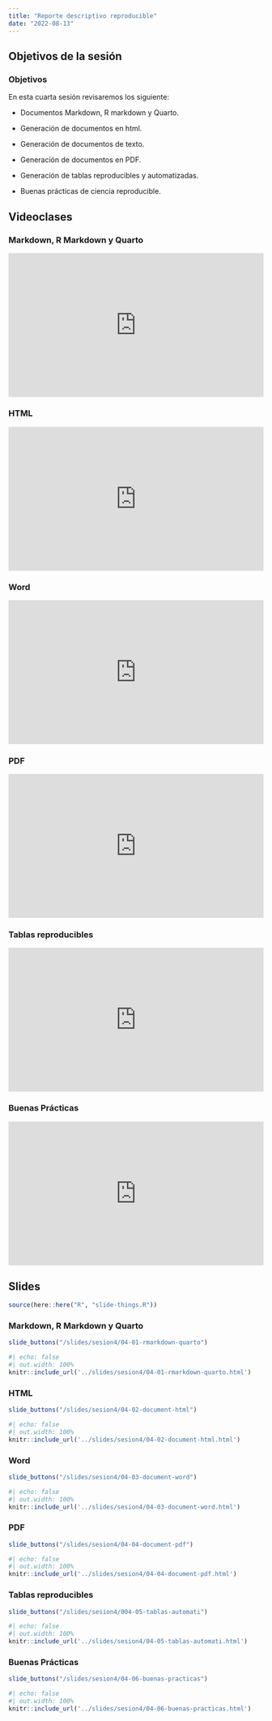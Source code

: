 ```yaml
---
title: "Reporte descriptivo reproducible"
date: "2022-08-13"
---
```


## Objetivos de la sesión

:::{.callout-note}

### Objetivos

En esta cuarta sesión revisaremos los siguiente:

- Documentos Markdown, R markdown y Quarto.

- Generación de documentos en html.

- Generación de documentos de texto.

- Generación de documentos en PDF.

- Generación de tablas reproducibles y automatizadas.

- Buenas prácticas de ciencia reproducible.

:::

## Videoclases

::: {.panel-tabset}

### Markdown, R Markdown y Quarto

<div style="padding:56.25% 0 0 0;position:relative;"><iframe src="https://player.vimeo.com/video/739682804?h=685cded25e&amp;badge=0&amp;autopause=0&amp;player_id=0&amp;app_id=58479" frameborder="0" allow="autoplay; fullscreen; picture-in-picture" allowfullscreen style="position:absolute;top:0;left:0;width:100%;height:100%;" title="New Recording - 15/8/2022, 11:01:57"></iframe></div><script src="https://player.vimeo.com/api/player.js"></script>

### HTML

<div style="padding:56.25% 0 0 0;position:relative;"><iframe src="https://player.vimeo.com/video/739682804?h=685cded25e&amp;badge=0&amp;autopause=0&amp;player_id=0&amp;app_id=58479" frameborder="0" allow="autoplay; fullscreen; picture-in-picture" allowfullscreen style="position:absolute;top:0;left:0;width:100%;height:100%;" title="New Recording - 15/8/2022, 11:01:57"></iframe></div><script src="https://player.vimeo.com/api/player.js"></script>

### Word

<div style="padding:56.25% 0 0 0;position:relative;"><iframe src="https://player.vimeo.com/video/739682804?h=685cded25e&amp;badge=0&amp;autopause=0&amp;player_id=0&amp;app_id=58479" frameborder="0" allow="autoplay; fullscreen; picture-in-picture" allowfullscreen style="position:absolute;top:0;left:0;width:100%;height:100%;" title="New Recording - 15/8/2022, 11:01:57"></iframe></div><script src="https://player.vimeo.com/api/player.js"></script>


### PDF

<div style="padding:56.25% 0 0 0;position:relative;"><iframe src="https://player.vimeo.com/video/739682804?h=685cded25e&amp;badge=0&amp;autopause=0&amp;player_id=0&amp;app_id=58479" frameborder="0" allow="autoplay; fullscreen; picture-in-picture" allowfullscreen style="position:absolute;top:0;left:0;width:100%;height:100%;" title="New Recording - 15/8/2022, 11:01:57"></iframe></div><script src="https://player.vimeo.com/api/player.js"></script>

### Tablas reproducibles

<div style="padding:56.25% 0 0 0;position:relative;"><iframe src="https://player.vimeo.com/video/739682804?h=685cded25e&amp;badge=0&amp;autopause=0&amp;player_id=0&amp;app_id=58479" frameborder="0" allow="autoplay; fullscreen; picture-in-picture" allowfullscreen style="position:absolute;top:0;left:0;width:100%;height:100%;" title="New Recording - 15/8/2022, 11:01:57"></iframe></div><script src="https://player.vimeo.com/api/player.js"></script>

### Buenas Prácticas

<div style="padding:56.25% 0 0 0;position:relative;"><iframe src="https://player.vimeo.com/video/739682804?h=685cded25e&amp;badge=0&amp;autopause=0&amp;player_id=0&amp;app_id=58479" frameborder="0" allow="autoplay; fullscreen; picture-in-picture" allowfullscreen style="position:absolute;top:0;left:0;width:100%;height:100%;" title="New Recording - 15/8/2022, 11:01:57"></iframe></div><script src="https://player.vimeo.com/api/player.js"></script>

:::

## Slides

```r
source(here::here("R", "slide-things.R"))
```

::: {.panel-tabset}

### Markdown, R Markdown y Quarto

```r
slide_buttons("/slides/sesion4/04-01-rmarkdown-quarto")
```

```r
#| echo: false
#| out.width: 100%
knitr::include_url('../slides/sesion4/04-01-rmarkdown-quarto.html')
```

### HTML

```r
slide_buttons("/slides/sesion4/04-02-document-html")
```

```r
#| echo: false
#| out.width: 100%
knitr::include_url('../slides/sesion4/04-02-document-html.html')
```

### Word

```r
slide_buttons("/slides/sesion4/04-03-document-word")
```

```r
#| echo: false
#| out.width: 100%
knitr::include_url('../slides/sesion4/04-03-document-word.html')
```

### PDF

```r
slide_buttons("/slides/sesion4/04-04-document-pdf")
```

```r
#| echo: false
#| out.width: 100%
knitr::include_url('../slides/sesion4/04-04-document-pdf.html')
```

### Tablas reproducibles

```r
slide_buttons("/slides/sesion4/004-05-tablas-automati")
```

```r
#| echo: false
#| out.width: 100%
knitr::include_url('../slides/sesion4/04-05-tablas-automati.html')
```

### Buenas Prácticas

```r
slide_buttons("/slides/sesion4/04-06-buenas-practicas")
```

```r
#| echo: false
#| out.width: 100%
knitr::include_url('../slides/sesion4/04-06-buenas-practicas.html')
```

:::
